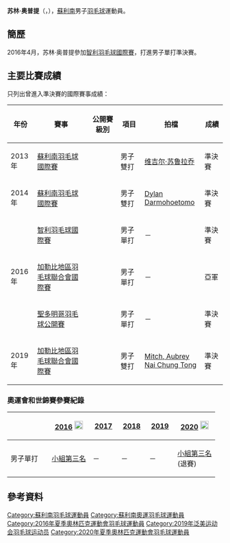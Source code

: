 {{noteTA|G1=Badminton}}
{{Infobox 羽球選手
| playername              = 苏林·奥普提<br/>{{lang|nl|Sören Opti}}
| image                   =
| size                    = 
| caption                 = 
| birth_name              = 
| date_of_birth           = {{birth_date_and_age|1997|5|16}}
| place_of_birth          = [[蘇利南|蘇利南]][[帕拉馬里博|帕拉馬里博]]
| residence               =
| height                  = 
| weight                  = 
| handedness              = 右手
| country                 = {{SUR}}
| years_started           = 
| coach                   = 
| event                   = 男子單打、男子雙打
| highest_ranking         = 第282位（男單）
| date_of_highest_ranking = 2016年5月12日 <ref name="highest-ranking">[http://bwfcontent.tournamentsoftware.com/ranking/player.aspx?id=11308&player=206455 BWF World Ranking - Ranking of Soren OPTI (78198)]{{en}}</ref>
| current_ranking         = 第319位（男單）<br/>第269位（男雙-[[Mitch_Aubrey_Nai_Chung_Tong|Tong]]）
| date_of_current_ranking = 2016年6月2日<ref>[http://bwfcontent.tournamentsoftware.com/ranking/category.aspx?id=11308&category=472 BWF World Ranking - BWF世界排名榜 (6/2/2016) - Men's singles]{{en}}</ref><ref>[http://bwfcontent.tournamentsoftware.com/ranking/category.aspx?id=11308&category=474 BWF World Ranking - BWF世界排名榜 (6/2/2016) - Men's doubles]{{en}}</ref>
| played                  = 15勝–18負（男單）<br/>6勝–13負（男雙）<br/>4勝–6負（混雙）
| titles                  = 
| bwf_profile             = B5681A4B-508A-494B-A12D-8C061024B835
| bwf_id                  = 78198
| updated                 = 2015年6月9日
}}
{{MedalTableTop}}
{{MedalSport | 男子[[羽毛球|羽毛球]]}}
{{MedalCountry | {{SUR}}}}
{{MedalBottom}}
'''苏林·奥普提'''（{{lang-nl|'''Sören Opti'''}}，{{bd|1997年|5月16日}}），[[蘇利南|蘇利南]]男子[[羽毛球|羽毛球]]運動員。

==簡歷==
2016年4月，苏林·奥普提參加[[2016年智利羽毛球國際賽|智利羽毛球國際賽]]，打進男子單打準決賽。

==主要比賽成績==
只列出曾進入準決賽的國際賽事成績：
{| class=wikitable style="text-align:center; font-size:small;" 
!width="50"|年份
!width="190"|賽事
!width="80"|公開賽級別
!width="60"|項目
!width="130"|拍檔
!width="50"|成績
|-
!rowspan="1"|2013年
|[[2013年蘇利南羽毛球國際賽|蘇利南羽毛球國際賽]]
|{{BWFIS}}
|男子雙打
|[[维吉尔·苏鲁拉乔|维吉尔·苏鲁拉乔]]
|bgcolor="#b8860b"|準決賽
|-
!rowspan="1"|2014年
|[[2014年蘇利南羽毛球國際賽|蘇利南羽毛球國際賽]]
|{{BWFIS}}
|男子雙打
|[[Dylan_Darmohoetomo|Dylan Darmohoetomo]]
|bgcolor="#b8860b"|準決賽
|-
!rowspan="3"|2016年
|[[2016年智利羽毛球國際賽|智利羽毛球國際賽]]
|{{BWFIS}}
|男子單打
|－
|bgcolor="#b8860b"|準決賽
|-
|[[2016年加勒比地區羽毛球聯合會國際賽|加勒比地區羽毛球聯合會國際賽]]
|{{BWFFS}}
|男子單打
|－
|bgcolor="silver"|亞軍
|-
|[[2016年聖多明哥羽毛球公開賽|聖多明哥羽毛球公開賽]]
|{{BWFIS}}
|男子單打
|－
|bgcolor="#b8860b"|準決賽
|-
!rowspan="1"|2019年
|[[2019年加勒比地區羽毛球聯合會國際賽|加勒比地區羽毛球聯合會國際賽]]
|{{BWFIS}}
|男子雙打
|[[Mitch,_Aubrey_Nai_Chung_Tong|Mitch, Aubrey Nai Chung Tong]]
|bgcolor="#b8860b"|準決賽
|}
{{BWF賽事級別索引}}

===奧運會和世錦賽參賽紀錄===
{| class=wikitable style="text-align:center; font-size:small;" 
!
!width="80"|[[2016年夏季奧林匹克運動會羽毛球比賽|2016]] [[File:Olympic_rings_without_rims.svg|20px]]
!width="50"|[[2017年世界羽毛球錦標賽|2017]]
!width="50"|[[2018年世界羽毛球錦標賽|2018]]
!width="50"|[[2019年世界羽毛球錦標賽|2019]]
!width="80"|[[2020年夏季奧林匹克運動會羽毛球比賽|2020]] [[File:Olympic_rings_without_rims.svg|20px]]
|-
!width="80"|男子單打
|[[2016年夏季奧林匹克運動會羽毛球男子單打比賽|小組第三名]]
|－
|－
|－
|[[2020年夏季奧林匹克運動會羽毛球男子單打比賽|小組第三名]] (退賽)
|}

==參考資料==
{{Reflist}}

{{DEFAULTSORT:Opti, Sören}}
[[Category:蘇利南羽毛球運動員|Category:蘇利南羽毛球運動員]]
[[Category:蘇利南奧運羽毛球運動員|Category:蘇利南奧運羽毛球運動員]]
[[Category:2016年夏季奧林匹克運動會羽毛球運動員|Category:2016年夏季奧林匹克運動會羽毛球運動員]]
[[Category:2019年泛美运动会羽毛球运动员|Category:2019年泛美运动会羽毛球运动员]]
[[Category:2020年夏季奧林匹克運動會羽毛球運動員|Category:2020年夏季奧林匹克運動會羽毛球運動員]]